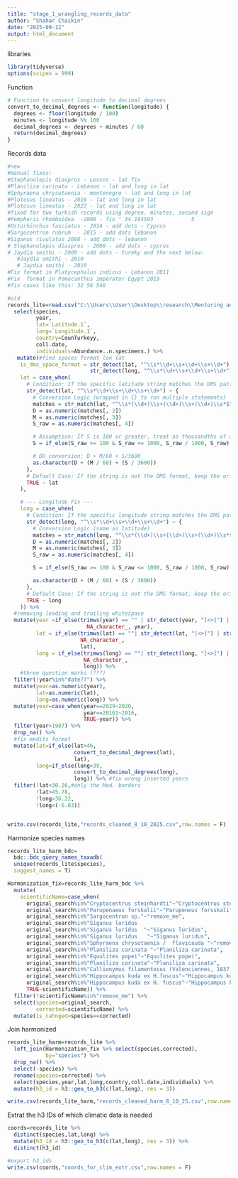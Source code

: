 ```yaml
---
title: "stage_1_wrangling_records_data"
author: "Shahar Chaikin"
date: "2025-09-12"
output: html_document
---
```


libraries
```r
library(tidyverse)
options(scipen = 999)
```

Function
```r
# Function to convert longitude to decimal degrees
convert_to_decimal_degrees <- function(longitude) {
  degrees <- floor(longitude / 100)
  minutes <- longitude %% 100
  decimal_degrees <- degrees + minutes / 60
  return(decimal_degrees)
}
```


Records data
```r
#new
#manual fixes:
#Stephanolepis diaspros - Lesvos - lat fix
#Planiliza carinata - Lebanon - lat and long in lat
#Sphyraena chrysotaenia - montenegro - lat and long in lat
#Plotosus lineatus - 2018 - lat and long in lat
#Plotosus lineatus - 2022 - lat and long in lat
#fixed for two turkish records using degree. minutes, second sign
#Pempheris rhomboidea  -2008 - fix " 34.184593            5
#Ostorhinchus fasciatus - 2014 - add dots - Cyprus
#Sargocentron rubrum  - 2015 - add dots lebanon
#Siganus rivulatus 2008 - add dots - lebanon
# Stephanolepis diaspros - 2006 - add dots - cyprus
# Jaydia smithi - 2009 - add dots - tureky and the next below:
   #Jaydia smithi - 2010
   # Jaydia smithi - 2010
#Fix format in Platycephalus indicus - Lebanon 2011
#Fix  format in Pomacanthus imperator Egypt 2019
#fix cases like this: 32 56 540

#old
records_lite=read.csv("C:\\Users\\User\\Desktop\\research\\Mentoring and colaborations\\Georgous\\MHW_NIS\\records data/raw/New coordinates 8.10.25.csv", fileEncoding = "latin1") %>% 
  select(species,
         year,
         lat=`Latitude.1`,
         long=`Longitude.1`,
         country=CounTurkeyy,
         coll.date,
         individuals=Abundance..n.specimens.) %>%
   mutate(#find spaces format lon lat
    is_dms_space_format = str_detect(lat, "^\\s*\\d+\\s+\\d+\\s+\\d+") |
                          str_detect(long, "^\\s*\\d+\\s+\\d+\\s+\\d+"),
    lat = case_when(
      # Condition: If the specific latitude string matches the DMS pattern
      str_detect(lat, "^\\s*\\d+\\s+\\d+\\s+\\d+") ~ {
        # Conversion Logic (wrapped in {} to run multiple statements)
        matches = str_match(lat, "^\\s*(\\d+)\\s+(\\d+)\\s+(\\d+)\\s*$")
        D = as.numeric(matches[, 2])
        M = as.numeric(matches[, 3])
        S_raw = as.numeric(matches[, 4])

        # Assumption: If S is 100 or greater, treat as thousandths of a second (S/1000)
        S = if_else(S_raw >= 100 & S_raw <= 1000, S_raw / 1000, S_raw)

        # DD conversion: D + M/60 + S/3600
        as.character(D + (M / 60) + (S / 3600))
      },
      # Default Case: If the string is not the DMS format, keep the original value
      TRUE ~ lat
    ),

    # --- Longitude Fix ---
    long = case_when(
      # Condition: If the specific longitude string matches the DMS pattern
      str_detect(long, "^\\s*\\d+\\s+\\d+\\s+\\d+") ~ {
        # Conversion Logic (same as latitude)
        matches = str_match(long, "^\\s*(\\d+)\\s+(\\d+)\\s+(\\d+)\\s*$")
        D = as.numeric(matches[, 2])
        M = as.numeric(matches[, 3])
        S_raw = as.numeric(matches[, 4])

        S = if_else(S_raw >= 100 & S_raw <= 1000, S_raw / 1000, S_raw)

        as.character(D + (M / 60) + (S / 3600))
      },
      # Default Case: If the string is not the DMS format, keep the original value
      TRUE ~ long
    )) %>% 
  #removing leading and trailing whitespace 
  mutate(year =if_else(trimws(year) == "" | str_detect(year, "[<>]") | str_detect(year, "\\?\\?\\?"),
                         NA_character_, year),
         lat = if_else(trimws(lat) == ""| str_detect(lat, "[<>]") | str_detect(lat, "\\?\\?\\?"),
                       NA_character_,
                       lat),
         long = if_else(trimws(long) == ""| str_detect(long, "[<>]") | str_detect(long, "\\?\\?\\?"),
                        NA_character_,
                        long)) %>% 
    #three question marks (???) 
  filter(!year%in%"date??") %>% 
  mutate(year=as.numeric(year),
         lat=as.numeric(lat),
         long=as.numeric(long)) %>% 
  mutate(year=case_when(year==2029~2020,
                        year==20161~2016,
                        TRUE~year)) %>% 
  filter(year>1987) %>% 
  drop_na() %>% 
  #fix medits format
  mutate(lat=if_else(lat>46,
                     convert_to_decimal_degrees(lat),
                     lat),
         long=if_else(long>39,
                     convert_to_decimal_degrees(long),
                     long)) %>% #fix wrong inserted years
  filter(!lat<30.26,#only the Med. borders
         !lat>45.78,
         !long>36.22,
         !long<(-6.03))


write.csv(records_lite,"records_cleaned_8_10_2025.csv",row.names = F)
```

Harmonize species names
```r
records_lite_harm_bdc= 
  bdc::bdc_query_names_taxadb(
  unique(records_lite$species),
  suggest_names = T)

Harmonization_fix=records_lite_harm_bdc %>% 
  mutate(
    scientificName=case_when(
      original_search%in%"Cryptocentrus steinhardti"~"Cryptocentrus steinhardti",
      original_search%in%"Parupenaeus forskalii"~"Parupeneus forsskali",
      original_search%in%"Sargocentron sp."~"remove_me",
      original_search%in%"Siganus luridus                                                                                     "~"Siganus luridus",
      original_search%in%"Siganus luridus  "~"Siganus luridus",
      original_search%in%"Siganus luridus   "~"Siganus luridus",
      original_search%in%"Sphyraena chrysotaenia /  flavicauda "~"remove_me",
      original_search%in%"Planiliza carinata "~"Planiliza carinata",
      original_search%in%"Equulites popei"~"Equulites popei",
      original_search%in%"Planiliza carinata"~"Planiliza carinata",
      original_search%in%"Callionymus filamentosus (Valenciennes, 1837)"~"Callionymus filamentosus",
      original_search%in%"Hippocampus kuda ex H.fuscus"~"Hippocampus kuda",
      original_search%in%"Hippocampus kuda ex H. fuscus"~"Hippocampus kuda",
      TRUE~scientificName)) %>% 
  filter(!scientificName%in%"remove_me") %>% 
  select(species=original_search,
         corrected=scientificName) %>% 
  mutate(is_cahnged=species==corrected)
```

Join harmonized
```r
records_lite_harm=records_lite %>% 
  left_join(Harmonization_fix %>% select(species,corrected),
            by="species") %>% 
  drop_na() %>% 
  select(-species) %>% 
  rename(species=corrected) %>% 
  select(species,year,lat,long,country,coll.date,individuals) %>% 
  mutate(h3_id = h3::geo_to_h3(c(lat,long), res = 3))

write.csv(records_lite_harm,"records_cleaned_harm_8_10_25.csv",row.names = F)
```



Extrat the h3 IDs of which climatic data is needed
```r
coords=records_lite %>% 
  distinct(species,lat,long) %>% 
  mutate(h3_id = h3::geo_to_h3(c(lat,long), res = 3)) %>% 
  distinct(h3_id)

#export h3_ids
write.csv(coords,"coords_for_clim_extr.csv",row.names = F)
```

